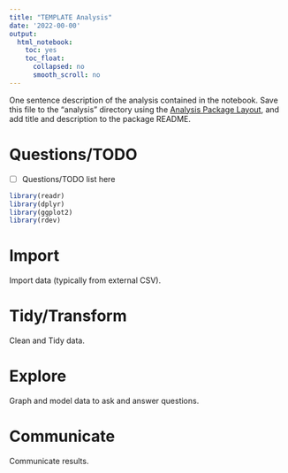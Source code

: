 ```yaml
---
title: "TEMPLATE Analysis"
date: '2022-00-00'
output:
  html_notebook:
    toc: yes
    toc_float:
      collapsed: no
      smooth_scroll: no
---
```


One sentence description of the analysis contained in the notebook. Save this file to the "analysis" directory using the [Analysis Package Layout](https://jabenninghoff.github.io/rdev/articles/analysis-package-layout.html), and add title and description to the package README.

# Questions/TODO

- [ ] Questions/TODO list here

```r
library(readr)
library(dplyr)
library(ggplot2)
library(rdev)
```

# Import

Import data (typically from external CSV).

# Tidy/Transform

Clean and Tidy data.

# Explore

Graph and model data to ask and answer questions.

# Communicate

Communicate results.
